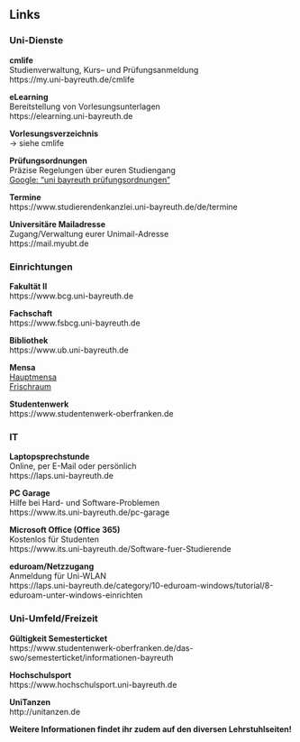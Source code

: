 ## Links {#links}

### Uni-Dienste {-}

**cmlife**<br>
Studienverwaltung, Kurs– und Prüfungsanmeldung<br>
https://my.uni-bayreuth.de/cmlife

**eLearning**<br>
Bereitstellung von Vorlesungsunterlagen<br>
https://elearning.uni-bayreuth.de

**Vorlesungsverzeichnis**<br>
-> siehe cmlife

**Prüfungsordnungen**<br>
Präzise Regelungen über euren Studiengang<br>
[Google: "uni bayreuth prüfungsordnungen"](https://www.google.com/search?q=uni+bayreuth+pr%C3%BCfungsordnungen)

**Termine**<br>
https://www.studierendenkanzlei.uni-bayreuth.de/de/termine

**Universitäre Mailadresse**<br>
Zugang/Verwaltung eurer Unimail-Adresse<br>
https://mail.myubt.de

### Einrichtungen {-}

**Fakultät II**<br>
https://www.bcg.uni-bayreuth.de

**Fachschaft**<br>
https://www.fsbcg.uni-bayreuth.de

**Bibliothek**<br>
https://www.ub.uni-bayreuth.de

**Mensa**<br>
[Hauptmensa](https://www.studentenwerk-oberfranken.de/essen/speiseplaene/bayreuth/hauptmensa.html)<br>
[Frischraum](https://www.studentenwerk-oberfranken.de/essen/speiseplaene/bayreuth/frischraum.html)

**Studentenwerk**<br>
https://www.studentenwerk-oberfranken.de

### IT {-}

**Laptopsprechstunde**<br>
Online, per E-Mail oder persönlich<br>
https://laps.uni-bayreuth.de

**PC Garage**<br>
Hilfe bei Hard- und Software-Problemen<br>
https://www.its.uni-bayreuth.de/pc-garage 

**Microsoft Office (Office 365)**<br>
Kostenlos für Studenten<br>
https://www.its.uni-bayreuth.de/Software-fuer-Studierende 

**eduroam/Netzzugang**<br>
Anmeldung für Uni-WLAN<br>
https://laps.uni-bayreuth.de/category/10-eduroam-windows/tutorial/8-eduroam-unter-windows-einrichten 

### Uni-Umfeld/Freizeit {-}

**Gültigkeit Semesterticket**<br>
https://www.studentenwerk-oberfranken.de/das-swo/semesterticket/informationen-bayreuth

**Hochschulsport**<br>
https://www.hochschulsport.uni-bayreuth.de

**UniTanzen**<br>
http://unitanzen.de

**Weitere Informationen findet ihr zudem auf den diversen Lehrstuhlseiten!**